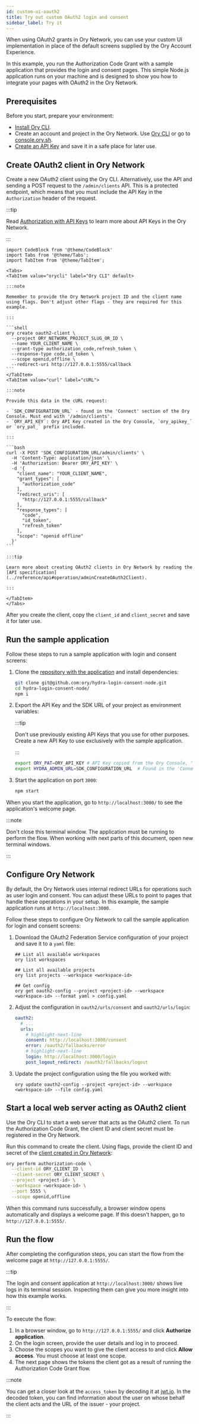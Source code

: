 ```yaml
---
id: custom-ui-oauth2
title: Try out custom OAuth2 login and consent
sidebar_label: Try it
---
```


When using OAuth2 grants in Ory Network, you can use your custom UI implementation in place of the default screens supplied by the
Ory Account Experience.

In this example, you run the Authorization Code Grant with a sample application that provides the login and consent pages. This
simple Node.js application runs on your machine and is designed to show you how to integrate your pages with OAuth2 in the Ory
Network.

## Prerequisites

Before you start, prepare your environment:

- [Install Ory CLI](../../guides/cli/installation).
- Create an account and project in the Ory Network. Use [Ory CLI](../../guides/cli/05_cli-basics.mdx#create-ory-cloud-project) or
  go to [console.ory.sh](https://console.ory.sh/).
- [Create an API Key](../../concepts/personal-access-token.mdx) and save it in a safe place for later use.

## Create OAuth2 client in Ory Network

Create a new OAuth2 client using the Ory CLI. Alternatively, use the API and sending a POST request to the `/admin/clients` API.
This is a protected endpoint, which means that you must include the API Key in the `Authorization` header of the request.

:::tip

Read [Authorization with API Keys](../../concepts/personal-access-token.mdx) to learn more about API Keys in the Ory Network.

:::

````mdx-code-block
import CodeBlock from '@theme/CodeBlock'
import Tabs from '@theme/Tabs';
import TabItem from '@theme/TabItem';

<Tabs>
<TabItem value="orycli" label="Ory CLI" default>

:::note

Remember to provide the Ory Network project ID and the client name using flags. Don't adjust other flags - they are required for this example.

:::

```shell
ory create oauth2-client \
  --project ORY_NETWORK_PROJECT_SLUG_OR_ID \
  --name YOUR_CLIENT_NAME \
  --grant-type authorization_code,refresh_token \
  --response-type code,id_token \
  --scope openid,offline \
  --redirect-uri http://127.0.0.1:5555/callback
```
</TabItem>
<TabItem value="curl" label="cURL">

:::note

Provide this data in the cURL request:

- `SDK_CONFIGURATION_URL` - found in the 'Connect' section of the Ory Console. Must end with '/admin/clients'.
- `ORY_API_KEY`: Ory API Key created in the Ory Console, `ory_apikey_` or `ory_pat_` prefix included.

:::

```bash
curl -X POST 'SDK_CONFIGURATION_URL/admin/clients' \
  -H 'Content-Type: application/json' \
  -H 'Authorization: Bearer ORY_API_KEY' \
  -d '{
    "client_name": "YOUR_CLIENT_NAME",
    "grant_types": [
      "authorization_code"
    ],
    "redirect_uris": [
      "http://127.0.0.1:5555/callback"
    ],
    "response_types": [
      "code",
      "id_token",
      "refresh_token"
    ],
    "scope": "openid offline"
  }'
```

:::tip

Learn more about creating OAuth2 clients in Ory Network by reading the
[API specification](../reference/api#operation/adminCreateOAuth2Client).

:::

</TabItem>
</Tabs>
````

After you create the client, copy the `client_id` and `client_secret` and save it for later use.

## Run the sample application

Follow these steps to run a sample application with login and consent screens:

1. Clone the [repository with the application](https://github.com/ory/hydra-login-consent-node) and install dependencies:

   ```bash
   git clone git@github.com:ory/hydra-login-consent-node.git
   cd hydra-login-consent-node/
   npm i
   ```

2. Export the API Key and the SDK URL of your project as environment variables:

   :::tip

   Don't use previously existing API Keys that you use for other purposes. Create a new API Key to use exclusively with the sample
   application.

   :::

   ```bash
   export ORY_PAT=ORY_API_KEY # API Key copied from the Ory Console, 'ory_pat' prefix included.
   export HYDRA_ADMIN_URL=SDK_CONFIGURATION_URL  # Found in the 'Connect' section of the Ory Console.
   ```

3. Start the application on port `3000`:

   ```bash
   npm start
   ```

When you start the application, go to `http://localhost:3000/` to see the application's welcome page.

:::note

Don't close this terminal window. The application must be running to perform the flow. When working with next parts of this
document, open new terminal windows.

:::

## Configure Ory Network

By default, the Ory Network uses internal redirect URLs for operations such as user login and consent. You can adjust these URLs
to point to pages that handle these operations in your setup. In this example, the sample application runs at
`http://localhost:3000`.

Follow these steps to configure Ory Network to call the sample application for login and consent screens:

1. Download the OAuth2 Federation Service configuration of your project and save it to a `yaml` file:

   ```shell
   ## List all available workspaces
   ory list workspaces

   ## List all available projects
   ory list projects --workspace <workspace-id>

   ## Get config
   ory get oauth2-config --project <project-id> --workspace <workspace-id> --format yaml > config.yaml
   ```

2. Adjust the configuration in `oauth2/urls/consent` and `oauth2/urls/login`:

   ```yaml title="config.yaml"
   oauth2:
     # ...
     urls:
       # highlight-next-line
       consent: http://localhost:3000/consent
       error: /oauth2/fallbacks/error
       # highlight-next-line
       login: http://localhost:3000/login
       post_logout_redirect: /oauth2/fallbacks/logout
   ```

3. Update the project configuration using the file you worked with:

   ```shell
   ory update oauth2-config --project <project-id> --workspace <workspace-id> --file config.yaml
   ```

## Start a local web server acting as OAuth2 client

Use the Ory CLI to start a web server that acts as the OAuth2 client. To run the Authorization Code Grant, the client ID and
client secret must be registered in the Ory Network.

Run this command to create the client. Using flags, provide the client ID and secret of the
[client created in Ory Network](#create-oauth2-client-in-ory-network):

```bash
ory perform authorization-code \
  --client-id ORY_CLIENT_ID \
  --client-secret ORY_CLIENT_SECRET \
  --project <project-id> \
  --workspace <workspace-id> \
  --port 5555 \
  --scope openid,offline
```

When this command runs successfully, a browser window opens automatically and displays a welcome page. If this doesn't happen, go
to `http://127.0.0.1:5555/`.

## Run the flow

After completing the configuration steps, you can start the flow from the welcome page at `http://127.0.0.1:5555/`.

:::tip

The login and consent application at `http://localhost:3000/` shows live logs in its terminal session. Inspecting them can give
you more insight into how this example works.

:::

To execute the flow:

1. In a browser window, go to `http://127.0.0.1:5555/` and click **Authorize application**.
2. On the login screen, provide the user details and log in to proceed.
3. Choose the scopes you want to give the client access to and click **Allow access**. You must choose at least one scope.
4. The next page shows the tokens the client got as a result of running the Authorization Code Grant flow.

:::note

You can get a closer look at the `access_token` by decoding it at [jwt.io](https://jwt.io/). In the decoded token, you can find
information about the user on whose behalf the client acts and the URL of the issuer - your project.

:::
